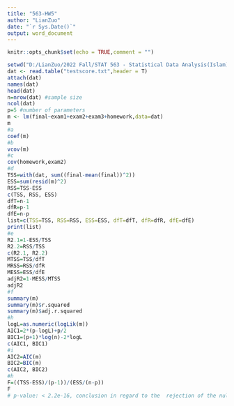 ---
title: "563-HW5"
author: "LianZuo"
date: "`r Sys.Date()`"
output: word_document
---

```{r setup, include=FALSE}
knitr::opts_chunk$set(echo = TRUE,comment = "")
```

```{r}
setwd("D:/LianZuo/2022 Fall/STAT 563 - Statistical Data Analysis(Islam)/563-HW")
dat <- read.table("testscore.txt",header = T)
attach(dat)
names(dat)
head(dat)
n=nrow(dat) #sample size
ncol(dat)
p=5 #number of parameters
m <- lm(final~exam1+exam2+exam3+homework,data=dat)
m
#a
coef(m)
#b
vcov(m)
#c
cov(homework,exam2)
#d
TSS=with(dat, sum((final-mean(final))^2))
ESS=sum(resid(m)^2)
RSS=TSS-ESS
c(TSS, RSS, ESS)
dfT=n-1
dfR=p-1
dfE=n-p
list=c(TSS=TSS, RSS=RSS, ESS=ESS, dfT=dfT, dfR=dfR, dfE=dfE)
print(list)
#e
R2.1=1-ESS/TSS
R2.2=RSS/TSS
c(R2.1, R2.2)
MTSS=TSS/dfT
MRSS=RSS/dfR
MESS=ESS/dfE
adjR2=1-MESS/MTSS
adjR2
#f
summary(m)
summary(m)$r.squared
summary(m)$adj.r.squared
#h
logL=as.numeric(logLik(m))
AIC1=2*(p-logL)+p/2
BIC1=(p+1)*log(n)-2*logL
c(AIC1, BIC1)
#i
AIC2=AIC(m)         
BIC2=BIC(m)    
c(AIC2, BIC2)
#h
F=((TSS-ESS)/(p-1))/(ESS/(n-p))
F
# p-value: < 2.2e-16, conclusion in regard to the  rejection of the null hypothesis at α=0.05.


```

